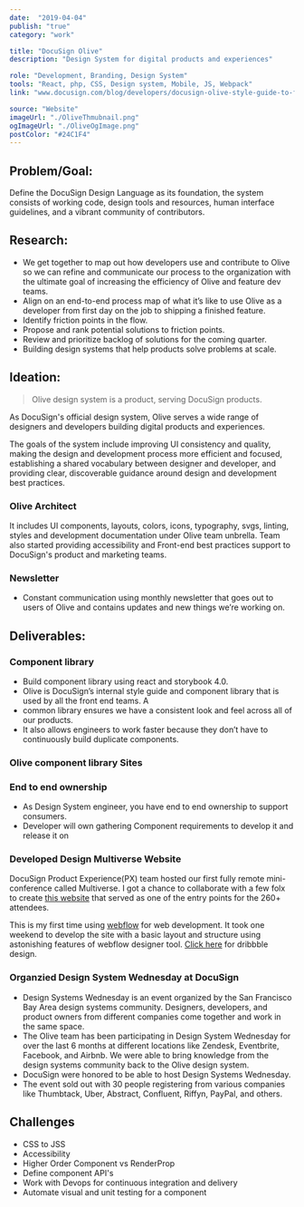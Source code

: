 ```yaml
---
date:  "2019-04-04"
publish: "true" 
category: "work"

title: "DocuSign Olive"
description: "Design System for digital products and experiences"

role: "Development, Branding, Design System"
tools: "React, php, CSS, Design system, Mobile, JS, Webpack" 
link: "www.docusign.com/blog/developers/docusign-olive-style-guide-to-front-end-system" 

source: "Website"
imageUrl: "./OliveThmubnail.png"
ogImageUrl: "./OliveOgImage.png"
postColor: "#24C1F4"
---
```



## Problem/Goal:
Define the DocuSign Design Language as its foundation, the system consists of working code, design tools and resources, human interface guidelines, and a vibrant community of contributors.

## Research:
- We get together to map out how developers use and contribute to Olive so we can refine and communicate our process to the organization with the ultimate goal of increasing the efficiency of Olive and feature dev teams.
- Align on an end-to-end process map of what it’s like to use Olive as a developer from first day on the job to shipping a finished feature. 
- Identify friction points in the flow.
- Propose and rank potential solutions to friction points.
- Review and prioritize backlog of solutions for the coming quarter.
- Building design systems that help products solve problems at scale.

<PhotoGallery variant="DocusignOliveProcess"/>


## Ideation:

>  Olive design system is a product, serving DocuSign products.

As DocuSign's official design system, Olive serves a wide range of designers and developers building digital products and experiences. 

The goals of the system include improving UI consistency and quality, making the design and development process more efficient and focused, establishing a shared vocabulary between designer and developer, and providing clear, discoverable guidance around design and development best practices.

<ImageWrap srcName="DesignSystemPackagesUsersNew" title="Design System should support mobile, web marketing and web applications platforms." width="75"/>

### Olive Architect 
It includes UI components, layouts, colors, icons, typography, svgs, linting, styles and development documentation under Olive team unbrella. Team also started providing accessibility and Front-end best practices support to DocuSign's product and marketing teams.

<PhotoGallery variant="OliveProcess" columns={2}/>

### Newsletter
- Constant communication using monthly newsletter that goes out to users of Olive and contains updates and new things we’re working on.

## Deliverables:

### Component library
- Build component library using react and storybook 4.0.
- Olive is DocuSign’s internal style guide and component library that is used by all the front end teams. A
- common library ensures we have a consistent look and feel across all of our products. 
- It also allows engineers to work faster because they don’t have to continuously build duplicate components.

<ImageWrap srcName="InputHtmlVsReact" title="File Input Html vs React"/>

### Olive component library Sites

<PhotoGallery variant="Olive" columns={2}/>

### End to end ownership
- As Design System engineer, you have end to end ownership to support consumers. 
- Developer will own gathering Component requirements to develop it and release it on 

<ImageWrap srcName="MindMapForPackagesDeployingNpmScripts" width="75"/>

### Developed Design Multiverse Website

DocuSign Product Experience(PX) team hosted our first fully remote mini-conference called Multiverse. I got a chance to collaborate with a few folx to create [this website](https://dsmultiverse.webflow.io/) that served as one of the entry points for the 260+ attendees.

This is my first time using [webflow](https://webflow.com/) for web development. It took one weekend to develop the site with a basic layout and structure using astonishing features of webflow designer tool. [Click here](https://dribbble.com/shots/13982539-DocuSign-PX-Multiverse-Website) for dribbble design.

<PhotoGallery variant="DesignMultiverse" columns={2}/>

### Organzied Design System Wednesday at DocuSign
- Design Systems Wednesday is an event organized by the San Francisco Bay Area design systems community. Designers, developers, and product owners from different companies come together and work in the same space.
- The Olive team has been participating in Design System Wednesday for over the last 6 months at different locations like Zendesk, Eventbrite, Facebook, and Airbnb. We were able to bring knowledge from the design systems community back to the Olive design system. 
- DocuSign were honored to be able to host Design Systems Wednesday.
- The event sold out with 30 people registering from various companies like Thumbtack, Uber, Abstract, Confluent, Riffyn, PayPal, and others. 

<ImageWrap srcName="DesignSystemWednesdayAtDocusign"/>

## Challenges

- CSS to JSS
- Accessibility
- Higher Order Component vs RenderProp
- Define component API's
- Work with Devops for continuous integration and delivery
- Automate visual and unit testing for a component










